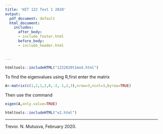```yaml
---
title: 'HIT 122 Test 1 2020'
output:
  pdf_document: default
  html_document:
    includes:
      after_body:
      - include_footer.html
      before_body:
      - include_header.html
      
  
---
```




```r
htmltools::includeHTML("1222020t1mod.html")
```


To find the eigenvalues using R,first enter the matrix

```r
A<-matrix(c(1,2,1,2,0,-2,-1,2,3),nrow=3,ncol=3,byrow=TRUE)
```

Then use the command

```r
eigen(A,only.value=TRUE)
```



```r
htmltools::includeHTML("e2.html")
```

***
Trevor. N. Mutusva, February 2020.

